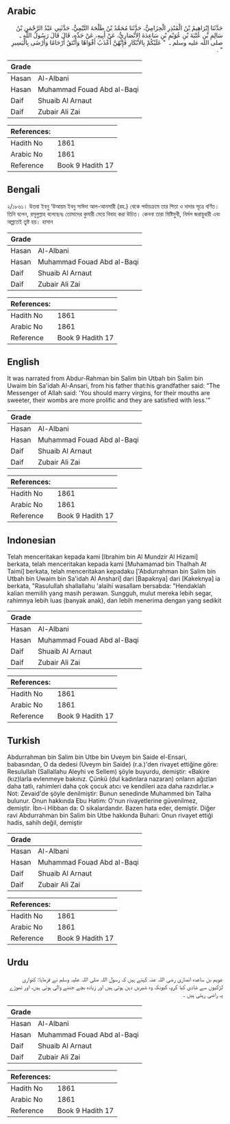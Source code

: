 ## Arabic


<div dir="rtl" lang="ar" style={{fontSize:'larger',backgroundColor:'#f8f9fa',padding:20}}>
حَدَّثَنَا إِبْرَاهِيمُ بْنُ الْمُنْذِرِ الْحِزَامِيُّ، حَدَّثَنَا مُحَمَّدُ بْنُ طَلْحَةَ التَّيْمِيُّ، حَدَّثَنِي عَبْدُ الرَّحْمَنِ بْنُ سَالِمِ بْنِ عُتْبَةَ بْنِ عُوَيْمِ بْنِ سَاعِدَةَ الأَنْصَارِيُّ، عَنْ أَبِيهِ، عَنْ جَدِّهِ، قَالَ قَالَ رَسُولُ اللَّهِ ـ صلى الله عليه وسلم ـ ‏ "‏ عَلَيْكُمْ بِالأَبْكَارِ فَإِنَّهُنَّ أَعْذَبُ أَفْوَاهًا وَأَنْتَقُ أَرْحَامًا وَأَرْضَى بِالْيَسِيرِ ‏"‏ ‏.‏
</div>
<div style={{backgroundColor:'#f8f9fa',padding:20, marginBottom: 10}}><table> <thead> <tr> <th>Grade</th> <th></th> </tr> </thead> <tbody> <tr><td>Hasan</td><td>Al-Albani</td></tr><tr><td>Hasan</td><td>Muhammad Fouad Abd al-Baqi</td></tr><tr><td>Daif</td><td>Shuaib Al Arnaut</td></tr><tr><td>Daif</td><td>Zubair Ali Zai</td></tr></tbody></table><table> <thead> <tr> <th>References:</th> <th></th> </tr> </thead> <tbody><tr><td>Hadith No</td><td>1861</td></tr><tr><td>Arabic No</td><td>1861</td></tr><tr><td>Reference</td><td>Book 9 Hadith 17</td></tr></tbody></table></div>

## Bengali


<div dir="ltr" lang="bn" style={{fontSize:'larger',backgroundColor:'#f8f9fa',padding:20}}>
২/১৮৬১। উতবা ইবনু ‘উআয়ম ইবনু সাঈদা আল-আনসারী (রহ.) থেকে পর্যায়ক্রমে তার পিতা ও দাদার সূত্রে বর্ণিত। তিনি বলেন, রসূলুল্লাহ বলেছেনঃ তোমাদের কুমারী মেয়ে বিবাহ করা উচিত। কেননা তারা মিষ্টিমুখী, নির্মল জরায়ুধারী এবং অল্পতেই তুষ্ট হয়। হাসান
</div>
<div style={{backgroundColor:'#f8f9fa',padding:20, marginBottom: 10}}><table> <thead> <tr> <th>Grade</th> <th></th> </tr> </thead> <tbody> <tr><td>Hasan</td><td>Al-Albani</td></tr><tr><td>Hasan</td><td>Muhammad Fouad Abd al-Baqi</td></tr><tr><td>Daif</td><td>Shuaib Al Arnaut</td></tr><tr><td>Daif</td><td>Zubair Ali Zai</td></tr></tbody></table><table> <thead> <tr> <th>References:</th> <th></th> </tr> </thead> <tbody><tr><td>Hadith No</td><td>1861</td></tr><tr><td>Arabic No</td><td>1861</td></tr><tr><td>Reference</td><td>Book 9 Hadith 17</td></tr></tbody></table></div>

## English


<div dir="ltr" lang="en" style={{fontSize:'larger',backgroundColor:'#f8f9fa',padding:20}}>
It was narrated from Abdur-Rahman bin Salim bin Utbah bin Salim bin Uwaim bin Sa'idah Al-Ansari, from his father that:his grandfather said: “The Messenger of Allah said: 'You should marry virgins, for their mouths are sweeter, their wombs are more prolific and they are satisfied with less.'”
</div>
<div style={{backgroundColor:'#f8f9fa',padding:20, marginBottom: 10}}><table> <thead> <tr> <th>Grade</th> <th></th> </tr> </thead> <tbody> <tr><td>Hasan</td><td>Al-Albani</td></tr><tr><td>Hasan</td><td>Muhammad Fouad Abd al-Baqi</td></tr><tr><td>Daif</td><td>Shuaib Al Arnaut</td></tr><tr><td>Daif</td><td>Zubair Ali Zai</td></tr></tbody></table><table> <thead> <tr> <th>References:</th> <th></th> </tr> </thead> <tbody><tr><td>Hadith No</td><td>1861</td></tr><tr><td>Arabic No</td><td>1861</td></tr><tr><td>Reference</td><td>Book 9 Hadith 17</td></tr></tbody></table></div>

## Indonesian


<div dir="ltr" lang="id" style={{fontSize:'larger',backgroundColor:'#f8f9fa',padding:20}}>
Telah menceritakan kepada kami [Ibrahim bin Al Mundzir Al Hizami] berkata, telah menceritakan kepada kami [Muhamamad bin Thalhah At Taimi] berkata, telah menceritakan kepadaku ['Abdurrahman bin Salim bin Utbah bin Uwaim bin Sa'idah Al Anshari] dari [Bapaknya] dari [Kakeknya] ia berkata, "Rasulullah shallallahu 'alaihi wasallam bersabda: "Hendaklah kalian memilih yang masih perawan. Sungguh, mulut mereka lebih segar, rahimnya lebih luas (banyak anak), dan lebih menerima dengan yang sedikit
</div>
<div style={{backgroundColor:'#f8f9fa',padding:20, marginBottom: 10}}><table> <thead> <tr> <th>Grade</th> <th></th> </tr> </thead> <tbody> <tr><td>Hasan</td><td>Al-Albani</td></tr><tr><td>Hasan</td><td>Muhammad Fouad Abd al-Baqi</td></tr><tr><td>Daif</td><td>Shuaib Al Arnaut</td></tr><tr><td>Daif</td><td>Zubair Ali Zai</td></tr></tbody></table><table> <thead> <tr> <th>References:</th> <th></th> </tr> </thead> <tbody><tr><td>Hadith No</td><td>1861</td></tr><tr><td>Arabic No</td><td>1861</td></tr><tr><td>Reference</td><td>Book 9 Hadith 17</td></tr></tbody></table></div>

## Turkish


<div dir="ltr" lang="tr" style={{fontSize:'larger',backgroundColor:'#f8f9fa',padding:20}}>
Abdurrahman bin Salim bin Utbe bin Uveym bin Saide el-Ensari, babasından, O da dedesi (Uveym bin Saide) (r.a.)'den rivayet ettiğine göre: Resulullah (Sallallahu Aleyhi ve Sellem) şöyle buyurdu, demiştir: «Bakire (kız)larla evlenmeye bakınız. Çünkü (dul kadınlara nazaran) onların ağızlan daha tatlı, rahimleri daha çok çocuk atıcı ve kendileri aza daha razıdırlar.» Not: Zevaid'de şöyle denilmiştir: Bunun senedinde Muhammed bin Talha bulunur. Onun hakkında Ebu Hatim: O'nun rivayetlerine güvenilmez, demiştir. İbn-i Hibban da: O sikalardandır. Bazen hata eder, demiştir. Diğer ravi Abdurrahman bin Salim bin Utbe hakkında Buhari: Onun rivayet ettiği hadis, sahih değil, demiştir
</div>
<div style={{backgroundColor:'#f8f9fa',padding:20, marginBottom: 10}}><table> <thead> <tr> <th>Grade</th> <th></th> </tr> </thead> <tbody> <tr><td>Hasan</td><td>Al-Albani</td></tr><tr><td>Hasan</td><td>Muhammad Fouad Abd al-Baqi</td></tr><tr><td>Daif</td><td>Shuaib Al Arnaut</td></tr><tr><td>Daif</td><td>Zubair Ali Zai</td></tr></tbody></table><table> <thead> <tr> <th>References:</th> <th></th> </tr> </thead> <tbody><tr><td>Hadith No</td><td>1861</td></tr><tr><td>Arabic No</td><td>1861</td></tr><tr><td>Reference</td><td>Book 9 Hadith 17</td></tr></tbody></table></div>

## Urdu


<div dir="rtl" lang="ur" style={{fontSize:'larger',backgroundColor:'#f8f9fa',padding:20}}>
عویم بن ساعدہ انصاری رضی اللہ عنہ کہتے ہیں کہ رسول اللہ صلی اللہ علیہ وسلم نے فرمایا: کنواری لڑکیوں سے شادی کیا کرو، کیونکہ وہ شیریں دہن ہوتی ہیں اور زیادہ بچے جننے والی ہوتی ہیں، اور تھوڑے پہ راضی رہتی ہیں ۔
</div>
<div style={{backgroundColor:'#f8f9fa',padding:20, marginBottom: 10}}><table> <thead> <tr> <th>Grade</th> <th></th> </tr> </thead> <tbody> <tr><td>Hasan</td><td>Al-Albani</td></tr><tr><td>Hasan</td><td>Muhammad Fouad Abd al-Baqi</td></tr><tr><td>Daif</td><td>Shuaib Al Arnaut</td></tr><tr><td>Daif</td><td>Zubair Ali Zai</td></tr></tbody></table><table> <thead> <tr> <th>References:</th> <th></th> </tr> </thead> <tbody><tr><td>Hadith No</td><td>1861</td></tr><tr><td>Arabic No</td><td>1861</td></tr><tr><td>Reference</td><td>Book 9 Hadith 17</td></tr></tbody></table></div>